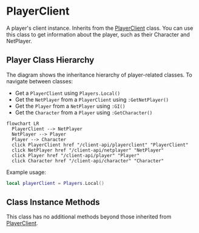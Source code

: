 # PlayerClient

A player's client instance. Inherits from the [PlayerClient](/shared-api/playerclient) class. You can use this class to get information about the player, such as their Character and NetPlayer.

## Player Class Hierarchy

The diagram shows the inheritance hierarchy of player-related classes. To navigate between classes:
- Get a `PlayerClient` using `Players.Local()`
- Get the `NetPlayer` from a `PlayerClient` using `:GetNetPlayer()`
- Get the `Player` from a `NetPlayer` using `:GI()`
- Get the `Character` from a `Player` using `:GetCharacter()`


```mermaid
flowchart LR
  PlayerClient --> NetPlayer
  NetPlayer --> Player
  Player --> Character
  click PlayerClient href "/client-api/playerclient" "PlayerClient"
  click NetPlayer href "/client-api/netplayer" "NetPlayer"
  click Player href "/client-api/player" "Player"
  click Character href "/client-api/character" "Character"
```

Example usage:

```lua
local playerClient = Players.Local()
```

## Class Instance Methods

This class has no additional methods beyond those inherited from [PlayerClient](/shared-api/playerclient).
